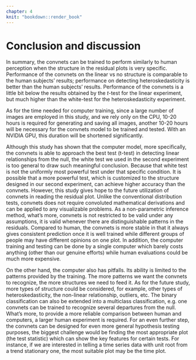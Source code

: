 ```yaml
---
chapter: 4
knit: "bookdown::render_book"
---
```


# Conclusion and discussion

In summary, the convnets can be trained to perform similarly to human perception when the structure in the residual plots is very specific. Performance of the convnets on the linear vs no structure is comparable to the human subjects' results; performance on detecting heteroskedasticity is better than the human subjects' results. Performance of the convnets is a little bit below the results obtained by the $t$-test for the linear experiment, but much higher than the white-test for the heteroskedasticity experiment.

As for the time needed for computer training, since a large number of images are employed in this study, and we rely only on the CPU, 10-20 hours is required for generating and saving all images, another 10-20 hours will be necessary for the convnets model to be trained and tested. With an NVIDIA GPU, this duration will be shortened significantly.

Although this study has shown that the computer model, more specifically, the convnets is able to approach the best test (t-test) in detecting linear relationships from the null, the white test we used in the second experiment is too general to draw such meaningful conclusion. Because that white test is not the uniformly most powerful test under that specific condition. It is possible that a more powerful test, which is customized to the structure designed in our second experiment, can achieve higher accuracy than the convnets. However, this study gives hope to the future utilization of convnets in reading the residual plot. Unlike the conventional distribution tests, convnets does not require convoluted mathematical derivations and can be applied to any visualizable problems. As a non-parametric inference method, what's more, convnets is not restricted to be valid under any assumptions, it is valid whenever there are distinguishable patterns in the residuals. Compared to human, the convnets is more stable in that it always gives consistent prediction once it is well trained while different groups of people may have different opinions on one plot. In addition, the computer training and testing can be done by a single computer which barely costs anything (other than our genuine efforts) while human evaluations could be much more expensive. 

On the other hand, the computer also has pitfalls. Its ability is limited to the patterns provided by the training. The more patterns we want the convnets to recognize, the more structures we need to feed it. As for the future study, more types of structure could be considered, for example, other types of heteroskedasticity, the non-linear relationship, outliers, etc. The binary classification can also be extended into a multiclass classification, e.g. one convnets can be trained to recognize several departures from the null. What's more, to provide a more reliable comparison between human and computers, a larger human experiment is required. For an even further step, the convnets can be designed for even more general hypothesis testing purposes, the biggest challenge would be finding the most appropriate plot (the test statistic) which can show the key features for certain tests. For instance, if we are interested in telling a time series data with unit root from a trend stationary one, the most suitable plot may be the time plot.




























